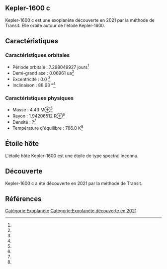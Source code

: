 == Kepler-1600 c ==

{{Infobox Exoplanète
| nom = Kepler-1600 c
| image = 
| légende = 
| étoile = Kepler-1600
| constellation = 
| ascension_droite = 
| déclinaison = 
| distance = ?
| type_spectral = ?
| masse = 4.43 M⊕<ref></ref>
| rayon = 1.94206512 R⊕<ref></ref>
| densité = ?<ref></ref>
| gravité = ?<ref></ref>
| température = 786.0 K<ref></ref>
| période = 7.298049927 j<ref></ref>
| demi_grand_axe = 0.06961 ua<ref></ref>
| excentricité = 0.0 <ref></ref>
| inclinaison = 88.63 °<ref></ref>
| méthode_découverte = Transit
| date_découverte = 2021
| statut = Confirmée
}}

Kepler-1600 c est une exoplanète découverte en 2021 par la méthode de Transit. Elle orbite autour de l'étoile Kepler-1600.

== Caractéristiques ==

=== Caractéristiques orbitales ===
* Période orbitale : 7.298049927 jours<ref></ref>
* Demi-grand axe : 0.06961 ua<ref></ref>
* Excentricité : 0.0 <ref></ref>
* Inclinaison : 88.63 °<ref></ref>

=== Caractéristiques physiques ===
* Masse : 4.43 M⊕<ref></ref>
* Rayon : 1.94206512 R⊕<ref></ref>
* Densité : ?<ref></ref>
* Température d'équilibre : 786.0 K<ref></ref>

== Étoile hôte ==

{{Infobox Étoile
| nom = Kepler-1600
| image = 
| légende = 
| constellation = 
| ascension_droite = 
| déclinaison = 
| distance = ?
| type_spectral = ?
| magnitude_absolue = 
| magnitude_apparente = 
| masse = ?<ref></ref>
| rayon = ?<ref></ref>
| température = ?<ref></ref>
| métallicité = ?<ref></ref>
| âge = ?<ref></ref>
}}

L'étoile hôte Kepler-1600 est une étoile de type spectral inconnu.

== Découverte ==

Kepler-1600 c a été découverte en 2021 par la méthode de Transit.

== Références ==
<references />

[[Catégorie:Exoplanète]]
[[Catégorie:Exoplanète découverte en 2021]]
